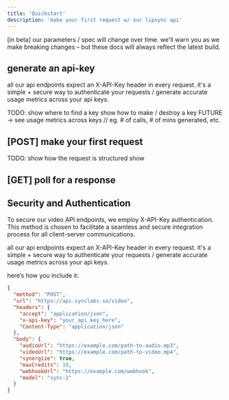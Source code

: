 ```yaml
---
title: 'Quickstart'
description: 'make your first request w/ our lipsync api'
---
```


<Note>
  [in beta] our parameters / spec will change over time.
  we'll warn you as we make breaking changes – but these docs will 
  always reflect the latest build.
</Note>

## generate an api-key
all our api endpoints expect an X-API-Key header in every request. 
it's a simple + secure way to authenticate your requests / generate accurate usage metrics across your api keys.

TODO:
show where to find a key
show how to make / destroy a key
FUTURE -> see usage metrics across keys // eg. # of calls, # of mins generated, etc.

## [POST] make your first request

TODO:
show how the request is structured
show

## [GET] poll for a response


## Security and Authentication

To secure our video API endpoints, we employ X-API-Key authentication. 
This method is chosen to facilitate a seamless and secure integration process for all client-server communications.

all our api endpoints expect an X-API-Key header in every request. 
it's a simple + secure way to authenticate your requests / generate accurate usage metrics across your api keys.



here’s how you include it:

```json
{
  "method": "POST",
  "url": "https://api.synclabs.so/video",
  "headers": {
    "accept": "application/json",
    "x-api-key": "your_api_key_here",
    "Content-Type": "application/json"
  },
  "body": {
    "audioUrl": "https://example.com/path-to-audio.mp3",
    "videoUrl": "https://example.com/path-to-video.mp4",
    "synergize": true,
    "maxCredits": 10,
    "webhookUrl": "https://example.com/webhook",
    "model": "sync-1"
  }
}

```



